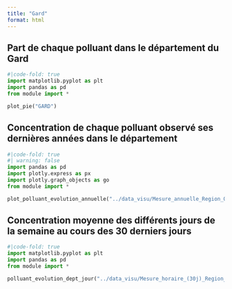 ```yaml
---
title: "Gard"
format: html
---
```

## Part de chaque polluant dans le département du Gard
```python
#|code-fold: true
import matplotlib.pyplot as plt
import pandas as pd
from module import *

plot_pie("GARD")
```

## Concentration de chaque polluant observé ses dernières années dans le département
```python
#|code-fold: true
#| warning: false
import pandas as pd
import plotly.express as px
import plotly.graph_objects as go
from module import *

plot_polluant_evolution_annuelle("../data_visu/Mesure_annuelle_Region_Occitanie_Polluants_Principaux.csv","GARD",['NO2', 'PM2.5', 'PM10','O3'])
```

## Concentration moyenne des différents jours de la semaine au cours des 30 derniers jours
```python
#|code-fold: true
import matplotlib.pyplot as plt
import pandas as pd
from module import *

polluant_evolution_dept_jour("../data_visu/Mesure_horaire_(30j)_Region_Occitanie_Polluants_Reglementaires.csv",['NO2', 'PM2.5', 'PM10','O3'],"GARD")
```